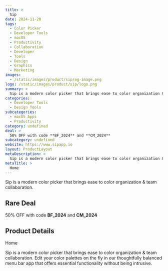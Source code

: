 ```yaml
---
title: >
  Sip
date: 2024-11-20
tags:
  - Color Picker
  - Developer Tools
  - macOS
  - Productivity
  - Collaboration
  - Developer
  - Tools
  - Design
  - Graphics
  - Marketing
images:
  - /static/images/product/sip/og-image.png
logo: /static/images/product/sip/logo.png
summary: >
  Sip is a modern color picker that brings ease to color organization & team collaboration.
categories:
  - Developer Tools
  - Design Tools
subcategories:
  - macOS Apps
  - Productivity
category: undefined
deal: >
  50% OFF with code **BF_2024** and **CM_2024**
subcategory: undefined
website: https://www.sipapp.io
layout: ProductLayout
metaDescription: >
  Sip is a modern color picker that brings ease to color organization & team collaboration. Edit your color palettes on the fly in our thoughtfully balanced menu bar app that offers essential functionality without being intrusive.
metaTitle: >
  Home
---
```

Sip is a modern color picker that brings ease to color organization & team collaboration.

## Rare Deal

50% OFF with code **BF_2024** and **CM_2024**

## Product Details
Home

Sip is a modern color picker that brings ease to color organization & team collaboration. Edit your color palettes on the fly in our thoughtfully balanced menu bar app that offers essential functionality without being intrusive.
